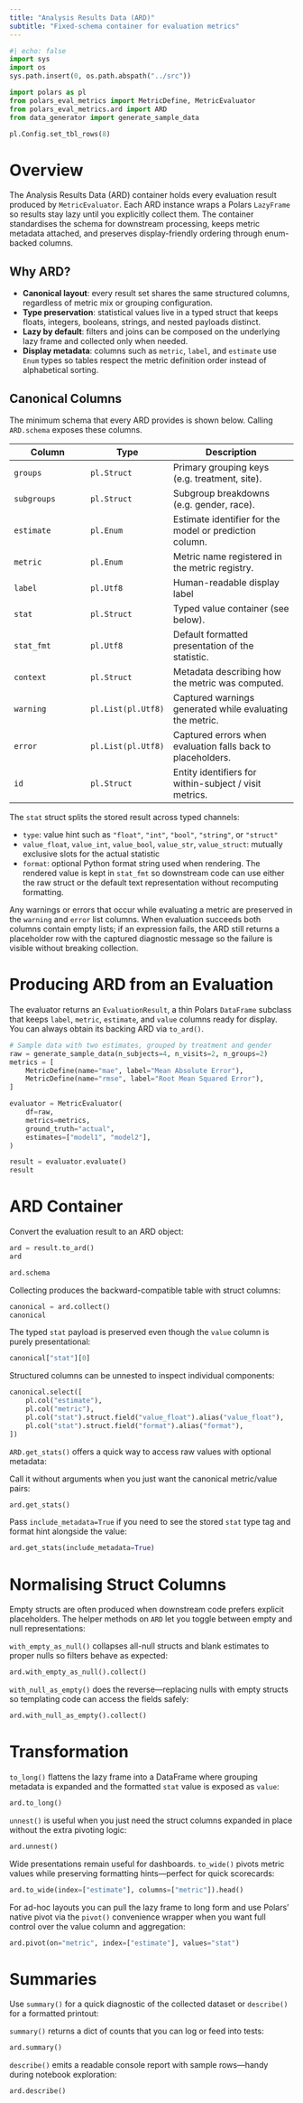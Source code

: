 ```yaml
---
title: "Analysis Results Data (ARD)"
subtitle: "Fixed-schema container for evaluation metrics"
---
```


```python
#| echo: false
import sys
import os
sys.path.insert(0, os.path.abspath("../src"))
```

```python
import polars as pl
from polars_eval_metrics import MetricDefine, MetricEvaluator
from polars_eval_metrics.ard import ARD
from data_generator import generate_sample_data

pl.Config.set_tbl_rows(8)
```

# Overview

The Analysis Results Data (ARD) container holds 
every evaluation result produced by `MetricEvaluator`. 
Each ARD instance wraps a Polars `LazyFrame` so results stay lazy
until you explicitly collect them. 
The container standardises the schema for downstream
processing, keeps metric metadata attached, and preserves display-friendly ordering through enum-backed columns.

## Why ARD?

- **Canonical layout**: every result set shares the same structured columns, regardless of
  metric mix or grouping configuration.
- **Type preservation**: statistical values live in a typed struct that keeps floats,
  integers, booleans, strings, and nested payloads distinct.
- **Lazy by default**: filters and joins can be composed on the underlying lazy frame and
  collected only when needed.
- **Display metadata**: columns such as `metric`, `label`, and `estimate` use `Enum` types
  so tables respect the metric definition order instead of alphabetical sorting.

## Canonical Columns

The minimum schema that every ARD provides is shown below. Calling `ARD.schema` exposes
these columns.

| Column | Type | Description |
|--------|------|-------------|
| `groups` | `pl.Struct` | Primary grouping keys (e.g. treatment, site). |
| `subgroups` | `pl.Struct` | Subgroup breakdowns (e.g. gender, race). |
| `estimate` | `pl.Enum` | Estimate identifier for the model or prediction column. |
| `metric` | `pl.Enum` | Metric name registered in the metric registry. |
| `label` | `pl.Utf8`| Human-readable display label |
| `stat` | `pl.Struct` | Typed value container (see below). |
| `stat_fmt` | `pl.Utf8` | Default formatted presentation of the statistic. |
| `context` | `pl.Struct` | Metadata describing how the metric was computed. |
| `warning` | `pl.List(pl.Utf8)` | Captured warnings generated while evaluating the metric. |
| `error` | `pl.List(pl.Utf8)` | Captured errors when evaluation falls back to placeholders. |
| `id` | `pl.Struct` | Entity identifiers for within-subject / visit metrics. |

The `stat` struct splits the stored result across typed channels:

- `type`: value hint such as `"float"`, `"int"`, `"bool"`, `"string"`, or `"struct"`
- `value_float`, `value_int`, `value_bool`, `value_str`, `value_struct`: mutually exclusive
  slots for the actual statistic
- `format`: optional Python format string used when rendering. The rendered value is kept in `stat_fmt` so downstream code can use either the raw struct or the default text representation without recomputing formatting.

Any warnings or errors that occur while evaluating a metric are preserved in the `warning` and `error` list columns. When evaluation succeeds both columns contain empty lists; if an expression fails, the ARD still returns a placeholder row with the captured diagnostic message so the failure is visible without breaking collection.

# Producing ARD from an Evaluation

The evaluator returns an `EvaluationResult`, a thin Polars `DataFrame` subclass that keeps
`label`, `metric`, `estimate`, and `value` columns ready for display. 
You can always obtain its backing ARD via `to_ard()`.

```python
# Sample data with two estimates, grouped by treatment and gender
raw = generate_sample_data(n_subjects=4, n_visits=2, n_groups=2)
metrics = [
    MetricDefine(name="mae", label="Mean Absolute Error"),
    MetricDefine(name="rmse", label="Root Mean Squared Error"),
]

evaluator = MetricEvaluator(
    df=raw,
    metrics=metrics,
    ground_truth="actual",
    estimates=["model1", "model2"],
)

result = evaluator.evaluate()
result
```


# ARD Container

Convert the evaluation result to an ARD object:

```python
ard = result.to_ard()
ard
```

```python
ard.schema
```

Collecting produces the backward-compatible table with struct columns:

```python
canonical = ard.collect()
canonical
```

The typed `stat` payload is preserved even though the `value` column is purely presentational:

```python
canonical["stat"][0]
```

Structured columns can be unnested to inspect individual components:

```python
canonical.select([
    pl.col("estimate"),
    pl.col("metric"),
    pl.col("stat").struct.field("value_float").alias("value_float"),
    pl.col("stat").struct.field("format").alias("format"),
])
```

`ARD.get_stats()` offers a quick way to access raw values with optional metadata:

Call it without arguments when you just want the canonical metric/value pairs:

```python
ard.get_stats()
```

Pass `include_metadata=True` if you need to see the stored `stat` type tag and format hint alongside the value:

```python
ard.get_stats(include_metadata=True)
```

# Normalising Struct Columns

Empty structs are often produced when downstream code prefers explicit placeholders. The
helper methods on `ARD` let you toggle between empty and null representations:

`with_empty_as_null()` collapses all-null structs and blank estimates to proper nulls so filters behave as expected:

```python
ard.with_empty_as_null().collect()
```

`with_null_as_empty()` does the reverse—replacing nulls with empty structs so templating code can access the fields safely:

```python
ard.with_null_as_empty().collect()
```

# Transformation

`to_long()` flattens the lazy frame into a DataFrame where grouping metadata is expanded and the formatted `stat` value is exposed as `value`:

```python
ard.to_long()
```

`unnest()` is useful when you just need the struct columns expanded in place without the extra pivoting logic:

```python
ard.unnest()
```

Wide presentations remain useful for dashboards. 
`to_wide()` pivots metric values while
preserving formatting hints—perfect for quick scorecards:

```python
ard.to_wide(index=["estimate"], columns=["metric"]).head()
```

For ad-hoc layouts you can pull the lazy frame to long form and use Polars' native pivot
via the `pivot()` convenience wrapper when you want full control over the value column and aggregation:

```python
ard.pivot(on="metric", index=["estimate"], values="stat")
```

# Summaries

Use `summary()` for a quick diagnostic of the collected dataset or `describe()` for a
formatted printout:

`summary()` returns a dict of counts that you can log or feed into tests:

```python
ard.summary()
```

`describe()` emits a readable console report with sample rows—handy during notebook exploration:

```python
ard.describe()
```
